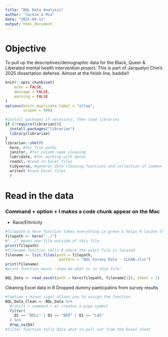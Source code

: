 ```yaml
---
title: "BQL Data Analysis"
author: "Jackie & Mia"
date: "2025-04-11"
output: html_document
---
```


# Objective

To pull up the descriptives/demographic data for the Black, Queer & Liberated mental health intervention project. This is part of Jacquelyn Chin's 2025 dissertation defense. Almost at the finish line, baddie!!

```r
knitr::opts_chunk$set(
	echo = FALSE,
	message = FALSE,
	warning = FALSE
)
options(knitr.duplicate.label = "allow",
        scipen = 999)

#install packages if necessary, then load libraries
if (!require(librarian)){
  install.packages("librarian")
  library(librarian)
}
librarian::shelf(
  here, #for file paths
  janitor, #for column name cleaning
  lubridate, #for working with dates 
  readxl, #read in Excel files
  tidyverse, #general data cleaning functions and collection of common packages
  writexl #save Excel files
  )
```

# Read in the data
### Command + option + I makes a code chunk appear on the Mac
- Race/Ethnicity 

```r
#filepath & here function takes everything in green & helps R locate the correct file path
filepath <- here("../")
#"../" means one file outside of this file
print(filepath)
#filename function tells R where the exact file is located
filename <- list.files(path = filepath, 
                        pattern = "BQL Survey Data - CLEAN.xlsx")
print(filename)
#print function means 'show me what is in thie file'

BQL_Data <- read_excel(path = here(filepath, filename[1]), sheet = 1) 
```

Cleaning Excel data in R
Dropped dummy paeticpatins from survey results

```r
#(option + minus sign) allows you to assign the function 
BQL_Data_Clean <- BQL_Data %>% 
  #(shift + command + m) creates a pipe symbol
  filter(
    Q1 == "BELL" | Q1 == "BER" | Q1 == "LAS"
  ) %>% 
  drop_na(Q4)
#filter function tells Data what to pull out from the Excel sheet
```




